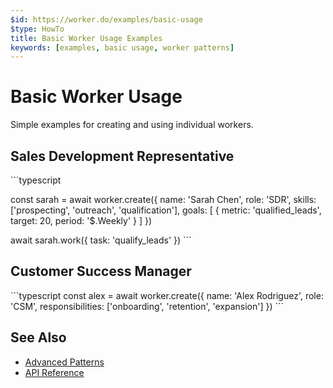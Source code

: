 ```yaml
---
$id: https://worker.do/examples/basic-usage
$type: HowTo
title: Basic Worker Usage Examples
keywords: [examples, basic usage, worker patterns]
---
```


# Basic Worker Usage

Simple examples for creating and using individual workers.

## Sales Development Representative

\`\`\`typescript

const sarah = await worker.create({
name: 'Sarah Chen',
role: 'SDR',
skills: ['prospecting', 'outreach', 'qualification'],
goals: [
{ metric: 'qualified_leads', target: 20, period: '$.Weekly' }
]
})

await sarah.work({ task: 'qualify_leads' })
\`\`\`

## Customer Success Manager

\`\`\`typescript
const alex = await worker.create({
name: 'Alex Rodriguez',
role: 'CSM',
responsibilities: ['onboarding', 'retention', 'expansion']
})
\`\`\`

## See Also

- [Advanced Patterns](./advanced-patterns)
- [API Reference](../api/reference)
